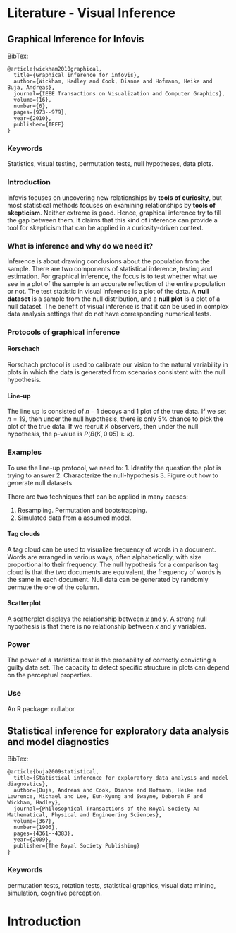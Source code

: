 # Literature - Visual Inference

## Graphical Inference for Infovis

BibTex: 
```
@article{wickham2010graphical,
  title={Graphical inference for infovis},
  author={Wickham, Hadley and Cook, Dianne and Hofmann, Heike and Buja, Andreas},
  journal={IEEE Transactions on Visualization and Computer Graphics},
  volume={16},
  number={6},
  pages={973--979},
  year={2010},
  publisher={IEEE}
}
```


### Keywords

Statistics, visual testing, permutation tests, null hypotheses, data plots.

### Introduction

Infovis focuses on uncovering new relationships by **tools of curiosity**, but most statistical methods focuses on examining relationships by **tools of skepticism**. Neither extreme is good. Hence, graphical inference try to fill the gap between them. It claims that this kind of inference can provide a tool for skepticism that can be applied in a curiosity-driven context. 

### What is inference and why do we need it?

Inference is about drawing conclusions about the population from the sample. There are two components of statistical inference, testing and estimation. For graphical inference, the focus is to test whether what we see in a plot of the sample is an accurate reflection of the entire population or not.  The test statistic in visual inference is a plot of the data. A **null dataset** is a sample from the null distribution, and a **null plot** is a plot of a null dataset. The benefit of visual inference is that it can be used in complex data analysis settings that do not have corresponding numerical tests.

### Protocols of graphical inference

#### Rorschach

Rorschach protocol is used to calibrate our vision to the natural variability in plots in which the data is generated from scenarios consistent with the null hypothesis.

#### Line-up

The line up is consisted of $n-1$ decoys and $1$ plot of the true data. If we set $n = 19$, then under the null hypothesis, there is only $5$% chance to pick the plot of the true data. If we recruit $K$ observers, then under the null hypothesis, the p-value is $P(B(K, 0.05) \geq k)$.

### Examples

To use the line-up protocol, we need to:
1. Identify the question the plot is trying to answer
2. Characterize the null-hypothesis
3. Figure out how to generate null datasets

There are two techniques that can be applied in many caeses:

1. Resampling. Permutation and bootstrapping.
2. Simulated data from a assumed model.

#### Tag clouds

A tag cloud can be used to visualize frequency of words in a document. Words are arranged in various ways, often alphabetically, with size proportional to their frequency. The null hypothesis for a comparison tag cloud is that the two documents are equivalent, the frequency of words is the same in each document. Null data can be generated by randomly permute the one of the column.

#### Scatterplot

A scatterplot displays the relationship between $x$ and $y$. A strong null hypothesis is that there is no relationship between $x$ and $y$ variables. 

### Power

The power of a statistical test is the probability of correctly convicting a guilty data set. The capacity to detect specific structure in plots can depend on the perceptual properties.

### Use

An R package: nullabor

## Statistical inference for exploratory data analysis and model diagnostics

BibTex: 
```
@article{buja2009statistical,
  title={Statistical inference for exploratory data analysis and model diagnostics},
  author={Buja, Andreas and Cook, Dianne and Hofmann, Heike and Lawrence, Michael and Lee, Eun-Kyung and Swayne, Deborah F and Wickham, Hadley},
  journal={Philosophical Transactions of the Royal Society A: Mathematical, Physical and Engineering Sciences},
  volume={367},
  number={1906},
  pages={4361--4383},
  year={2009},
  publisher={The Royal Society Publishing}
}
```

### Keywords

permutation tests, rotation tests, statistical graphics, visual data mining, simulation, cognitive perception.

# Introduction






























